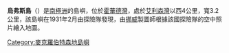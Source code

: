 {{coord|67|28|S|61|8|E|display=title}}

'''烏弗斯島'''（{{lang-en|Ufs Island}}）是[[南極洲|南極洲]]的島嶼，位於[[霍華德灣|霍華德灣]]，處於[[艾利森灣|艾利森灣]]以西4公里，寬3.2公里，該島嶼在1931年2月由探險隊發現，由[[挪威|挪威]]製圖師根據該國探險隊的空中照片繪入地圖。

{{DEFAULTSORT:Ufs Island}}
[[Category:麥克羅伯特森地島嶼|Category:麥克羅伯特森地島嶼]]


{{MacRobertsonLand-geo-stub}}